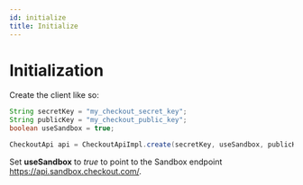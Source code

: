 ```yaml
---
id: initialize
title: Initialize
---
```


# Initialization

Create the client like so:

```java
String secretKey = "my_checkout_secret_key";
String publicKey = "my_checkout_public_key";
boolean useSandbox = true;

CheckoutApi api = CheckoutApiImpl.create(secretKey, useSandbox, publicKey);
```

Set **useSandbox** to _true_ to point to the Sandbox endpoint https://api.sandbox.checkout.com/.
